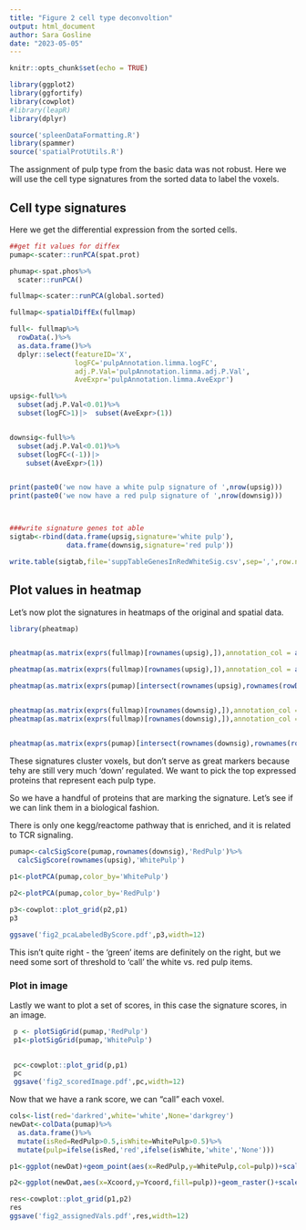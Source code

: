 ```yaml
---
title: "Figure 2 cell type deconvoltion"
output: html_document
author: Sara Gosline
date: "2023-05-05"
---
```


```r
knitr::opts_chunk$set(echo = TRUE)

library(ggplot2)
library(ggfortify)
library(cowplot)
#library(leapR)
library(dplyr)

source('spleenDataFormatting.R')
library(spammer)
source('spatialProtUtils.R')
```

The assignment of pulp type from the basic data was not robust. Here we will use the cell type signatures from the sorted data to label the voxels.


## Cell type signatures

Here we get the differential expression from the sorted cells.

```r


##get fit values for diffex
pumap<-scater::runPCA(spat.prot)

phumap<-spat.phos%>%
  scater::runPCA()

fullmap<-scater::runPCA(global.sorted)

fullmap<-spatialDiffEx(fullmap)

full<- fullmap%>%
  rowData(.)%>%
  as.data.frame()%>%
  dplyr::select(featureID='X',
                logFC='pulpAnnotation.limma.logFC',
                adj.P.Val='pulpAnnotation.limma.adj.P.Val',
                AveExpr='pulpAnnotation.limma.AveExpr')

upsig<-full%>%
  subset(adj.P.Val<0.01)%>%
  subset(logFC>1)|>  subset(AveExpr>(1))


downsig<-full%>%
  subset(adj.P.Val<0.01)%>%
  subset(logFC<(-1))|>
    subset(AveExpr>(1))


print(paste0('we now have a white pulp signature of ',nrow(upsig)))
print(paste0('we now have a red pulp signature of ',nrow(downsig)))



###write signature genes tot able
sigtab<-rbind(data.frame(upsig,signature='white pulp'),
              data.frame(downsig,signature='red pulp'))

write.table(sigtab,file='suppTableGenesInRedWhiteSig.csv',sep=',',row.names=F,col.names=T)
```

## Plot values in heatmap
Let's now plot the signatures in heatmaps of the original and spatial data.


```r
library(pheatmap)


pheatmap(as.matrix(exprs(fullmap)[rownames(upsig),]),annotation_col = as.data.frame(colData(fullmap)),cellwidth = 10,main='White pulp signature')

pheatmap(as.matrix(exprs(fullmap)[rownames(upsig),]),annotation_col = as.data.frame(colData(fullmap)),cellwidth = 10,main='White pulp signature',filename='suppFigWhitePulpSorted.pdf')

pheatmap(as.matrix(exprs(pumap)[intersect(rownames(upsig),rownames(rowData(pumap))),]),annotation_col = as.data.frame(colData(pumap))[,c('pulpAnnotation','TMT.set')],main='White pulp signature')


pheatmap(as.matrix(exprs(fullmap)[rownames(downsig),]),annotation_col = as.data.frame(colData(fullmap)),cellwidth=10,main='Red pulp signature')
pheatmap(as.matrix(exprs(fullmap)[rownames(downsig),]),annotation_col = as.data.frame(colData(fullmap)),cellwidth=10,main='Red pulp signature',filename='suppFigREdPulpSorted.pdf')


pheatmap(as.matrix(exprs(pumap)[intersect(rownames(downsig),rownames(rowData(pumap))),]),annotation_col = as.data.frame(colData(pumap))[,c('pulpAnnotation','TMT.set')],main='Red pulp signature')


```

These signatures cluster voxels, but don't serve as great markers because tehy are still very much 'down' regulated. We want to pick the top expressed proteins that represent each pulp type.



So we have a handful of proteins that are marking the signature. Let's see if we can link them in a biological fashion.


There is only one kegg/reactome pathway that is enriched, and it is related to TCR signaling. 

```r

pumap<-calcSigScore(pumap,rownames(downsig),'RedPulp')%>%
  calcSigScore(rownames(upsig),'WhitePulp')
  
p1<-plotPCA(pumap,color_by='WhitePulp')

p2<-plotPCA(pumap,color_by='RedPulp')

p3<-cowplot::plot_grid(p2,p1)
p3

ggsave('fig2_pcaLabeledByScore.pdf',p3,width=12)

```

This isn't quite right - the 'green' items are definitely on the right, but we need some sort of threshold to 'call' the white vs. red pulp items.


### Plot in image

Lastly we want to plot a set of scores, in this case the signature scores, in an image. 


```r


 p <- plotSigGrid(pumap,'RedPulp')
 p1<-plotSigGrid(pumap,'WhitePulp')
    

 pc<-cowplot::plot_grid(p,p1)
 pc
 ggsave('fig2_scoredImage.pdf',pc,width=12)
```

Now that we have a rank score, we can "call" each voxel. 


```r

cols<-list(red='darkred',white='white',None='darkgrey')
newDat<-colData(pumap)%>%
  as.data.frame()%>%
  mutate(isRed=RedPulp>0.5,isWhite=WhitePulp>0.5)%>%
  mutate(pulp=ifelse(isRed,'red',ifelse(isWhite,'white','None')))

p1<-ggplot(newDat)+geom_point(aes(x=RedPulp,y=WhitePulp,col=pulp))+scale_color_manual(values=cols)

p2<-ggplot(newDat,aes(x=Xcoord,y=Ycoord,fill=pulp))+geom_raster()+scale_fill_manual(values=cols)

res<-cowplot::plot_grid(p1,p2)
res
ggsave('fig2_assignedVals.pdf',res,width=12)
```



